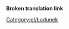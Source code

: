 <noinclude>'''Broken translation link'''
[[Category:pl/Ładunek]]
</noinclude>{{en/Navbox|navbar = off
|state = off

|name = Navbox Ładunek/Pl
|title = [[Main/pl/Ładunek|'''Ładunek''']] dostępny w poszczególnych [[Main/pl/Klimat|klimatach]]:

|group1 = [[Main/en/Klimat/Pl#Umiarkowany]]
|list1 = {{nowrap begin}} [[Main/pl/Pasażerowie|Pasażerowie]] &bull; [[Main/pl/Poczta|Poczta]] &bull; [[Main/pl/Drewno|Drewno]] &bull; [[Main/pl/Kosztowności|Kosztowności]] &bull; [[Main/pl/Ropa|Ropa]] &bull; [[Main/pl/Ruda żelaza|Ruda żelaza]] &bull; [[Main/pl/Stal|Stal]] &bull; [[Main/pl/Towary|Towary]] &bull; [[Main/pl/Węgiel|Węgiel]] &bull; [[Main/pl/Zboże|Zboże]] &bull; [[Main/pl/Żywiec|Żywiec]] {{nowrap end}}

|group2 = [[Main/en/Klimat/Pl#Arktyczny]]
|list2 = {{nowrap begin}} [[Main/pl/Pasażerowie|Pasażerowie]] &bull; [[Main/pl/Poczta|Poczta]] &bull; [[Main/pl/Drewno|Drewno]] &bull; [[Main/pl/Papier|Papier]] &bull; [[Main/pl/Pszenica|Pszenica]] &bull; [[Main/pl/Ropa|Ropa]] &bull; [[Main/pl/Towary|Towary]] &bull; [[Main/pl/Węgiel|Węgiel]] &bull; [[Main/pl/Złoto|Złoto]] &bull; [[Main/pl/Żywiec|Żywiec]] &bull; [[Main/pl/Żywność|Żywność]] {{nowrap end}}
 
|group3 = [[Main/en/Klimat/Pl#Tropikalny]]
|list3 = {{nowrap begin}} [[Main/pl/Pasażerowie|Pasażerowie]] &bull; [[Main/pl/Poczta|Poczta]] &bull; [[Main/pl/Diamenty|Diamenty]] &bull; [[Main/pl/Drewno|Drewno]] &bull; [[Main/pl/Kauczuk|Kauczuk]] &bull; [[Main/pl/Kukurydza|Kukurydza]] &bull; [[Main/pl/Owoce|Owoce]] &bull; [[Main/pl/Ropa|Ropa]] &bull; [[Main/pl/Ruda miedzi|Ruda miedzi]] &bull; [[Main/pl/Towary|Towary]] &bull; [[Main/pl/Woda|Woda]] &bull; [[Main/pl/Żywność|Żywność]] {{nowrap end}}

|group4 = [[Main/en/Klimat/Pl#Zabawkowy]]
|list4 = {{nowrap begin}} [[Main/pl/Pasażerowie|Pasażerowie]] &bull; [[Main/pl/Poczta|Poczta]] &bull; [[Main/pl/Baterie|Baterie]] &bull; [[Main/pl/Bąbelki|Bąbelki]] &bull; [[Main/pl/Cola|Cola]] &bull; [[Main/pl/Cukier|Cukier]] &bull; [[Main/pl/Napoje gazowane|Napoje gazowane]] &bull; [[Main/pl/Plastik|Plastik]] &bull; [[Main/pl/Słodycze|Słodycze]] &bull; [[Main/pl/Toffi|Toffi]] &bull; [[Main/pl/Wata cukrowa|Wata cukrowa]] &bull; [[Main/pl/Zabawki|Zabawki]] {{nowrap end}}

}}